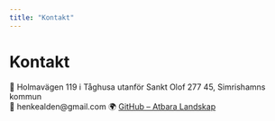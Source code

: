 ```yaml
---
title: "Kontakt"
---
```


# Kontakt

📍 Holmavägen 119 i Tåghusa utanför Sankt Olof 277 45, Simrishamns kommun  
📧 henkealden@gmail.com 
🌍 [GitHub – Atbara Landskap](https://github.com/atbaralandskap)


